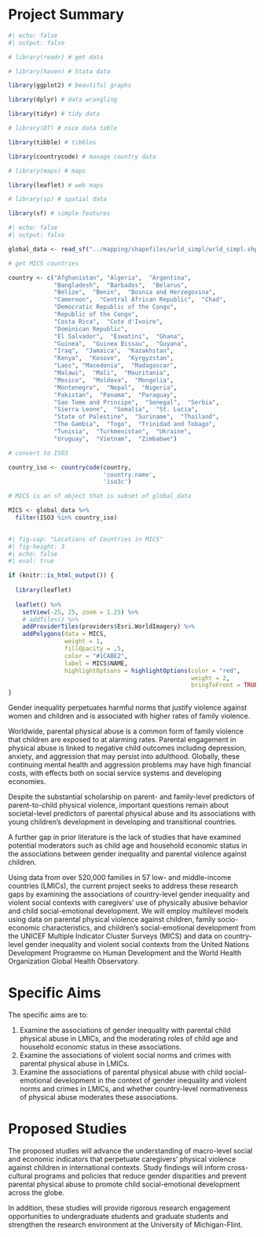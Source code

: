 # Project Summary

```r
#| echo: false
#| output: false

# library(readr) # get data

# library(haven) # Stata data

library(ggplot2) # beautiful graphs

library(dplyr) # data wrangling

library(tidyr) # tidy data

# library(DT) # nice data table

library(tibble) # tibbles

library(countrycode) # manage country data

# library(maps) # maps

library(leaflet) # web maps

# library(sp) # spatial data

library(sf) # simple features

```

```r
#| echo: false
#| output: false

global_data <- read_sf("../mapping/shapefiles/wrld_simpl/wrld_simpl.shp") 

# get MICS countries

country <- c("Afghanistan", "Algeria",  "Argentina",  
             "Bangladesh",  "Barbados",  "Belarus",  
             "Belize",  "Benin",  "Bosnia and Herzegovina",  
             "Cameroon",  "Central African Republic",  "Chad",  
             "Democratic Republic of the Congo",  
             "Republic of the Congo",  
             "Costa Rica",  "Cote d'Ivoire",  
             "Dominican Republic",  
             "El Salvador",  "Eswatini",  "Ghana",  
             "Guinea",  "Guinea Bissau",  "Guyana",  
             "Iraq",  "Jamaica",  "Kazakhstan",  
             "Kenya",  "Kosovo",  "Kyrgyzstan",  
             "Laos", "Macedonia",  "Madagascar",  
             "Malawi",  "Mali",  "Mauritania",  
             "Mexico",  "Moldova",  "Mongolia",  
             "Montenegro",  "Nepal",  "Nigeria",  
             "Pakistan",  "Panama",  "Paraguay",  
             "Sao Tome and Principe",  "Senegal",  "Serbia",  
             "Sierra Leone",  "Somalia",  "St. Lucia",  
             "State of Palestine",  "Suriname",  "Thailand",  
             "The Gambia",  "Togo",  "Trinidad and Tobago",  
             "Tunisia",  "Turkmenistan",  "Ukraine",  
             "Uruguay",  "Vietnam",  "Zimbabwe")

# convert to ISO3

country_iso <- countrycode(country, 
                           'country.name', 
                           'iso3c')

# MICS is an sf object that is subset of global_data

MICS <- global_data %>% 
  filter(ISO3 %in% country_iso)
  
```

```r
#| fig-cap: "Locations of Countries in MICS"
#| fig-height: 3
#| echo: false
#| eval: true

if (knitr::is_html_output()) {
  
  library(leaflet)
  
  leaflet() %>%
    setView(-25, 25, zoom = 1.25) %>%
    # addTiles() %>%
    addProviderTiles(providers$Esri.WorldImagery) %>%
    addPolygons(data = MICS, 
                weight = 1,
                fillOpacity = .5, 
                color = "#1CABE2", 
                label = MICS$NAME,
                highlightOptions = highlightOptions(color = "red", 
                                                    weight = 2,
                                                    bringToFront = TRUE)) 
}

```

Gender inequality perpetuates harmful norms that justify violence against women and children and is associated with higher rates of family violence. 

Worldwide, parental physical abuse is a common form of family violence that children are exposed to at alarming rates. Parental engagement in physical abuse is linked to negative child outcomes including depression, anxiety, and aggression that may persist into adulthood. Globally, these continuing mental health and aggression problems may have high financial costs, with effects both on social service systems and developing economies. 

Despite the substantial scholarship on parent- and family-level predictors of parent-to-child physical violence, important questions remain about societal-level predictors of parental physical abuse and its associations with young children’s development in developing and transitional countries. 

A further gap in prior literature is the lack of studies that have examined potential moderators such as child age and household economic status in the associations between gender inequality and parental violence against children. 

Using data from over 520,000 families in 57 low- and middle-income countries (LMICs), the current project seeks to address these research gaps by examining the associations of country-level gender inequality and violent social contexts with caregivers’ use of physically abusive behavior and child social-emotional development. We will employ multilevel models using data on parental physical violence against children, family socio-economic characteristics, and children’s social-emotional development from the UNICEF Multiple Indicator Cluster Surveys (MICS) and data on country-level gender inequality and violent social contexts from the United Nations Development Programme on Human Development and the World Health Organization Global Health Observatory. 

# Specific Aims

The specific aims are to: 

1. Examine the associations of gender inequality with parental child physical abuse in LMICs, and the moderating roles of child age and household economic status in these associations. 
2. Examine the associations of violent social norms and crimes with parental physical abuse in LMICs. 
3. Examine the associations of parental physical abuse with child social-emotional development in the context of gender inequality and violent norms and crimes in LMICs, and whether country-level normativeness of physical abuse moderates these associations. 

# Proposed Studies

The proposed studies will advance the understanding of macro-level social and economic indicators that perpetuate caregivers’ physical violence against children in international contexts. Study findings will inform cross-cultural programs and policies that reduce gender disparities and prevent parental physical abuse to promote child social-emotional development across the globe. 

In addition, these studies will provide rigorous research engagement opportunities to undergraduate students and graduate students and strengthen the research environment at the University of Michigan-Flint.